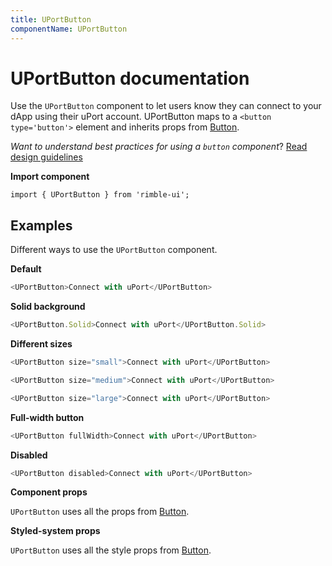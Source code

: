 ```yaml
---
title: UPortButton
componentName: UPortButton
---
```



# UPortButton documentation

Use the `UPortButton` component to let users know they can connect to your dApp using their uPort account. UPortButton maps to a `<button type='button'>` element and inherits props from [Button](/button).

_Want to understand best practices for using a `button` component_? [Read design guidelines](/button#design-guidelines)

**Import component**

```
import { UPortButton } from 'rimble-ui';
```

## Examples

Different ways to use the `UPortButton` component.

**Default**

```js is=react-live
<UPortButton>Connect with uPort</UPortButton>
```

**Solid background**

```js is=react-live
<UPortButton.Solid>Connect with uPort</UPortButton.Solid>
```

**Different sizes**

```js is=react-live
<UPortButton size="small">Connect with uPort</UPortButton>
```

```js is=react-live
<UPortButton size="medium">Connect with uPort</UPortButton>
```

```js is=react-live
<UPortButton size="large">Connect with uPort</UPortButton>
```

**Full-width button**

```js is=react-live
<UPortButton fullWidth>Connect with uPort</UPortButton>
```

**Disabled**

```js is=react-live
<UPortButton disabled>Connect with uPort</UPortButton>
```

**Component props**

`UPortButton` uses all the props from [Button](/button).

**Styled-system props**

`UPortButton` uses all the style props from [Button](/button).
